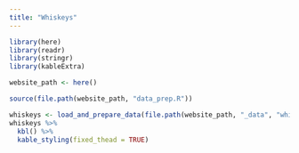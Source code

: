```yaml
---
title: "Whiskeys"
---
```


```r
library(here)
library(readr)
library(stringr)
library(kableExtra)

website_path <- here()

source(file.path(website_path, "data_prep.R"))
```

```r
whiskeys <- load_and_prepare_data(file.path(website_path, "_data", "whiskeys.csv"))
whiskeys %>%
  kbl() %>% 
  kable_styling(fixed_thead = TRUE)
```